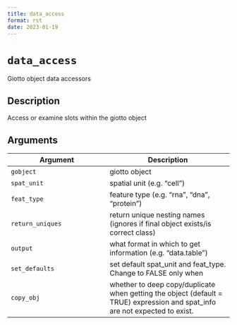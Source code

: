```yaml
--- 
title: data_access 
format: rst 
date: 2023-01-19 
--- 
```

# `data_access`

Giotto object data accessors


## Description

Access or examine slots within the giotto object


## Arguments

Argument      |Description
------------- |----------------
`gobject`     |     giotto object
`spat_unit`     |     spatial unit (e.g. "cell")
`feat_type`     |     feature type (e.g. "rna", "dna", "protein")
`return_uniques`     |     return unique nesting names (ignores if final object exists/is correct class)
`output`     |     what format in which to get information (e.g. "data.table")
`set_defaults`     |     set default spat_unit and feat_type. Change to FALSE only when
`copy_obj`     |     whether to deep copy/duplicate when getting the object (default = TRUE) expression and spat_info are not expected to exist.


